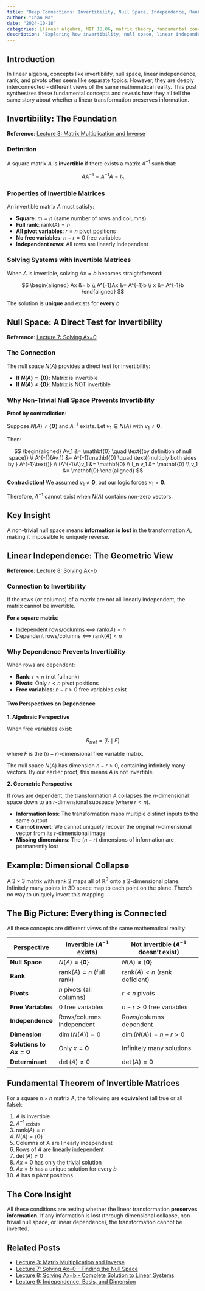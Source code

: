 ```yaml
---
title: "Deep Connections: Invertibility, Null Space, Independence, Rank, and Pivots"
author: "Chao Ma"
date: "2024-10-18"
categories: [linear algebra, MIT 18.06, matrix theory, fundamental concepts]
description: "Exploring how invertibility, null space, linear independence, rank, and pivots are all different perspectives on the same underlying mathematical structure"
---
```


## Introduction

In linear algebra, concepts like invertibility, null space, linear independence, rank, and pivots often seem like separate topics. However, they are deeply interconnected - different views of the same mathematical reality. This post synthesizes these fundamental concepts and reveals how they all tell the same story about whether a linear transformation preserves information.

## Invertibility: The Foundation

**Reference**: [Lecture 3: Matrix Multiplication and Inverse](https://ickma2311.github.io/Math/mit1806-lecture3-multiplication.html)

### Definition

A square matrix $A$ is **invertible** if there exists a matrix $A^{-1}$ such that:

$$
AA^{-1} = A^{-1}A = I_n
$$

### Properties of Invertible Matrices

An invertible matrix $A$ must satisfy:

- **Square**: $m = n$ (same number of rows and columns)
- **Full rank**: $\text{rank}(A) = n$
- **All pivot variables**: $r = n$ pivot positions
- **No free variables**: $n - r = 0$ free variables
- **Independent rows**: All rows are linearly independent

### Solving Systems with Invertible Matrices

When $A$ is invertible, solving $Ax = b$ becomes straightforward:

$$
\begin{aligned}
Ax &= b \\
A^{-1}Ax &= A^{-1}b \\
x &= A^{-1}b
\end{aligned}
$$

The solution is **unique** and exists for **every** $b$.

## Null Space: A Direct Test for Invertibility

**Reference**: [Lecture 7: Solving Ax=0](https://ickma2311.github.io/Math/mit1806-lecture7-solving-ax-0.html)

### The Connection

The null space $N(A)$ provides a direct test for invertibility:

- **If $N(A) = \{\mathbf{0}\}$**: Matrix is invertible
- **If $N(A) \neq \{\mathbf{0}\}$**: Matrix is NOT invertible

### Why Non-Trivial Null Space Prevents Invertibility

**Proof by contradiction**:

Suppose $N(A) \neq \{\mathbf{0}\}$ and $A^{-1}$ exists. Let $v_1 \in N(A)$ with $v_1 \neq \mathbf{0}$.

Then:

$$
\begin{aligned}
Av_1 &= \mathbf{0} \quad \text{(by definition of null space)} \\
A^{-1}(Av_1) &= A^{-1}\mathbf{0} \quad \text{(multiply both sides by } A^{-1}\text{)} \\
(A^{-1}A)v_1 &= \mathbf{0} \\
I_n v_1 &= \mathbf{0} \\
v_1 &= \mathbf{0}
\end{aligned}
$$

**Contradiction!** We assumed $v_1 \neq \mathbf{0}$, but our logic forces $v_1 = \mathbf{0}$.

Therefore, $A^{-1}$ cannot exist when $N(A)$ contains non-zero vectors.

::: {.callout-tip}
## Key Insight
A non-trivial null space means **information is lost** in the transformation $A$, making it impossible to uniquely reverse.
:::

## Linear Independence: The Geometric View

**Reference**: [Lecture 8: Solving Ax=b](https://ickma2311.github.io/Math/mit1806-lecture8-solving-ax-b.html)

### Connection to Invertibility

If the rows (or columns) of a matrix are not all linearly independent, the matrix cannot be invertible.

**For a square matrix**:

- Independent rows/columns ⟺ $\text{rank}(A) = n$
- Dependent rows/columns ⟺ $\text{rank}(A) < n$

### Why Dependence Prevents Invertibility

When rows are dependent:

- **Rank**: $r < n$ (not full rank)
- **Pivots**: Only $r < n$ pivot positions
- **Free variables**: $n - r > 0$ free variables exist

#### Two Perspectives on Dependence

**1. Algebraic Perspective**

When free variables exist:

$$
R_{\text{rref}} = [I_r \mid F]
$$

where $F$ is the $(n-r)$-dimensional free variable matrix.

The null space $N(A)$ has dimension $n - r > 0$, containing infinitely many vectors. By our earlier proof, this means $A$ is not invertible.

**2. Geometric Perspective**

If rows are dependent, the transformation $A$ collapses the $n$-dimensional space down to an $r$-dimensional subspace (where $r < n$).

- **Information loss**: The transformation maps multiple distinct inputs to the same output
- **Cannot invert**: We cannot uniquely recover the original $n$-dimensional vector from its $r$-dimensional image
- **Missing dimensions**: The $(n-r)$ dimensions of information are permanently lost

::: {.callout-note}
## Example: Dimensional Collapse
A $3 \times 3$ matrix with rank 2 maps all of $\mathbb{R}^3$ onto a 2-dimensional plane. Infinitely many points in 3D space map to each point on the plane. There's no way to uniquely invert this mapping.
:::

## The Big Picture: Everything is Connected

All these concepts are different views of the same mathematical reality:

| Perspective | Invertible ($A^{-1}$ exists) | Not Invertible ($A^{-1}$ doesn't exist) |
|-------------|------------------------------|----------------------------------------|
| **Null Space** | $N(A) = \{\mathbf{0}\}$ | $N(A) \neq \{\mathbf{0}\}$ |
| **Rank** | $\text{rank}(A) = n$ (full rank) | $\text{rank}(A) < n$ (rank deficient) |
| **Pivots** | $n$ pivots (all columns) | $r < n$ pivots |
| **Free Variables** | 0 free variables | $n - r > 0$ free variables |
| **Independence** | Rows/columns independent | Rows/columns dependent |
| **Dimension** | $\dim(N(A)) = 0$ | $\dim(N(A)) = n - r > 0$ |
| **Solutions to $Ax = 0$** | Only $x = \mathbf{0}$ | Infinitely many solutions |
| **Determinant** | $\det(A) \neq 0$ | $\det(A) = 0$ |

## Fundamental Theorem of Invertible Matrices

For a square $n \times n$ matrix $A$, the following are **equivalent** (all true or all false):

1. $A$ is invertible
2. $A^{-1}$ exists
3. $\text{rank}(A) = n$
4. $N(A) = \{\mathbf{0}\}$
5. Columns of $A$ are linearly independent
6. Rows of $A$ are linearly independent
7. $\det(A) \neq 0$
8. $Ax = 0$ has only the trivial solution
9. $Ax = b$ has a unique solution for every $b$
10. $A$ has $n$ pivot positions

::: {.callout-important}
## The Core Insight
All these conditions are testing whether the linear transformation **preserves information**. If any information is lost (through dimensional collapse, non-trivial null space, or linear dependence), the transformation cannot be inverted.
:::

## Related Posts

- [Lecture 3: Matrix Multiplication and Inverse](https://ickma2311.github.io/Math/mit1806-lecture3-multiplication.html)
- [Lecture 7: Solving Ax=0 - Finding the Null Space](https://ickma2311.github.io/Math/mit1806-lecture7-solving-ax-0.html)
- [Lecture 8: Solving Ax=b - Complete Solution to Linear Systems](https://ickma2311.github.io/Math/mit1806-lecture8-solving-ax-b.html)
- [Lecture 9: Independence, Basis, and Dimension](https://ickma2311.github.io/Math/mit1806-lecture9-independence-basis-dimension.html)
